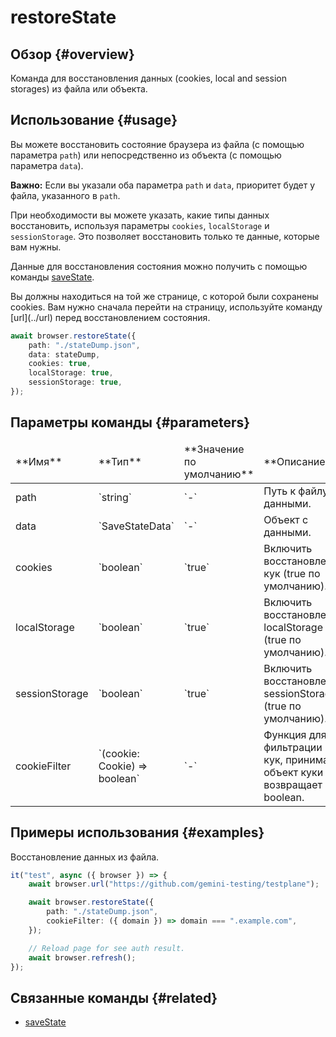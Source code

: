 # restoreState

## Обзор {#overview}

Команда для восстановления данных (cookies, local and session storages) из файла или объекта.

## Использование {#usage}

Вы можете восстановить состояние браузера из файла (с помощью параметра `path`) или непосредственно из объекта (с помощью параметра `data`).

**Важно:** Если вы указали оба параметра `path` и `data`, приоритет будет у файла, указанного в `path`.

При необходимости вы можете указать, какие типы данных восстановить, используя параметры `cookies`, `localStorage` и `sessionStorage`. Это позволяет восстановить только те данные, которые вам нужны.

Данные для восстановления состояния можно получить с помощью команды [saveState](../saveState).

<Admonition type="warning">
    Вы должны находиться на той же странице, с которой были сохранены cookies. Вам нужно сначала
    перейти на страницу, используйте команду [url](../url) перед восстановлением состояния.
</Admonition>

```typescript
await browser.restoreState({
    path: "./stateDump.json",
    data: stateDump,
    cookies: true,
    localStorage: true,
    sessionStorage: true,
});
```

## Параметры команды {#parameters}

<table>
    <thead>
        <tr>
            <td>**Имя**</td>
            <td>**Тип**</td>
            <td>**Значение по умолчанию**</td>
            <td>**Описание**</td>
        </tr>
    </thead>
    <tbody>
        <tr>
            <td>path</td>
            <td>`string`</td>
            <td>`-`</td>
            <td>Путь к файлу с данными.</td>
        </tr>
        <tr>
            <td>data</td>
            <td>`SaveStateData`</td>
            <td>`-`</td>
            <td>Объект с данными.</td>
        </tr>
        <tr>
            <td>cookies</td>
            <td>`boolean`</td>
            <td>`true`</td>
            <td>Включить восстановление кук (true по умолчанию).</td>
        </tr>
        <tr>
            <td>localStorage</td>
            <td>`boolean`</td>
            <td>`true`</td>
            <td>Включить восстановление localStorage (true по умолчанию).</td>
        </tr>
        <tr>
            <td>sessionStorage</td>
            <td>`boolean`</td>
            <td>`true`</td>
            <td>Включить восстановление sessionStorage (true по умолчанию).</td>
        </tr>
        <tr>
            <td>cookieFilter</td>
            <td>`(cookie: Cookie) => boolean`</td>
            <td>`-`</td>
            <td>Функция для фильтрации кук, принимает объект куки и возвращает boolean.</td>
        </tr>
    </tbody>
</table>

## Примеры использования {#examples}

Восстановление данных из файла.

```typescript
it("test", async ({ browser }) => {
    await browser.url("https://github.com/gemini-testing/testplane");

    await browser.restoreState({
        path: "./stateDump.json",
        cookieFilter: ({ domain }) => domain === ".example.com",
    });

    // Reload page for see auth result.
    await browser.refresh();
});
```

## Связанные команды {#related}

-   [saveState](../saveState)
